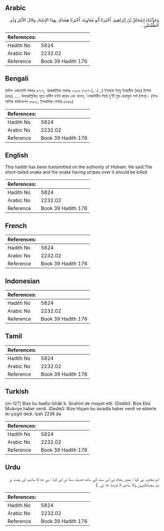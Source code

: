 ## Arabic

<div dir="rtl" lang="ar" style={{fontSize:'larger',backgroundColor:'#f8f9fa',padding:20}}>وَحَدَّثَنَاهُ إِسْحَاقُ بْنُ إِبْرَاهِيمَ، أَخْبَرَنَا أَبُو مُعَاوِيَةَ، أَخْبَرَنَا هِشَامٌ، بِهَذَا الإِسْنَادِ وَقَالَ الأَبْتَرُ وَذُو الطُّفْيَتَيْنِ ‏.‏</div><div style={{backgroundColor:'#f8f9fa',padding:20, marginBottom: 10}}><table>
        <thead>
          <tr>
            <th>References:</th>
            <th></th>
          </tr>
        </thead>
        <tbody><tr><td>Hadith No</td><td>5824</td></tr><tr><td>Arabic No</td><td>2232.02</td></tr><tr><td>Reference</td><td>Book 39 Hadith 176</td></tr></tbody></table></div>

## Bengali

<div dir="ltr" lang="bn" style={{fontSize:'larger',backgroundColor:'#f8f9fa',padding:20}}>হাদিস একাডেমি নাম্বারঃ ৫৭১৭, আন্তর্জাতিক নাম্বারঃ ২২৩২ ৫৭১৭-(.../...) ইসহাক ইবনু ইবরাহীম (রহঃ) হিশাম (রহঃ) ..... উপরোল্লিখিত সূত্রে হাদীস বর্ণনা করেন এবং বলেন, 'লেজবিহীন পিঠে দু'টি শুভ্র রেখাযুক্ত সৰ্প (সাপ)। (ইসলামিক ফাউন্ডেশন ৫৬৩০, ইসলামিক সেন্টার ৫৬৫৯)</div><div style={{backgroundColor:'#f8f9fa',padding:20, marginBottom: 10}}><table>
        <thead>
          <tr>
            <th>References:</th>
            <th></th>
          </tr>
        </thead>
        <tbody><tr><td>Hadith No</td><td>5824</td></tr><tr><td>Arabic No</td><td>2232.02</td></tr><tr><td>Reference</td><td>Book 39 Hadith 176</td></tr></tbody></table></div>

## English

<div dir="ltr" lang="en" style={{fontSize:'larger',backgroundColor:'#f8f9fa',padding:20}}>This hadith has been transmitted on the authority of Hisham. He said:The short-tailed snake and the snake having stripes over it should be killed</div><div style={{backgroundColor:'#f8f9fa',padding:20, marginBottom: 10}}><table>
        <thead>
          <tr>
            <th>References:</th>
            <th></th>
          </tr>
        </thead>
        <tbody><tr><td>Hadith No</td><td>5824</td></tr><tr><td>Arabic No</td><td>2232.02</td></tr><tr><td>Reference</td><td>Book 39 Hadith 176</td></tr></tbody></table></div>

## French

<div dir="ltr" lang="fr" style={{fontSize:'larger',backgroundColor:'#f8f9fa',padding:20}}></div><div style={{backgroundColor:'#f8f9fa',padding:20, marginBottom: 10}}><table>
        <thead>
          <tr>
            <th>References:</th>
            <th></th>
          </tr>
        </thead>
        <tbody><tr><td>Hadith No</td><td>5824</td></tr><tr><td>Arabic No</td><td>2232.02</td></tr><tr><td>Reference</td><td>Book 39 Hadith 176</td></tr></tbody></table></div>

## Indonesian

<div dir="ltr" lang="id" style={{fontSize:'larger',backgroundColor:'#f8f9fa',padding:20}}></div><div style={{backgroundColor:'#f8f9fa',padding:20, marginBottom: 10}}><table>
        <thead>
          <tr>
            <th>References:</th>
            <th></th>
          </tr>
        </thead>
        <tbody><tr><td>Hadith No</td><td>5824</td></tr><tr><td>Arabic No</td><td>2232.02</td></tr><tr><td>Reference</td><td>Book 39 Hadith 176</td></tr></tbody></table></div>

## Tamil

<div dir="ltr" lang="ta" style={{fontSize:'larger',backgroundColor:'#f8f9fa',padding:20}}></div><div style={{backgroundColor:'#f8f9fa',padding:20, marginBottom: 10}}><table>
        <thead>
          <tr>
            <th>References:</th>
            <th></th>
          </tr>
        </thead>
        <tbody><tr><td>Hadith No</td><td>5824</td></tr><tr><td>Arabic No</td><td>2232.02</td></tr><tr><td>Reference</td><td>Book 39 Hadith 176</td></tr></tbody></table></div>

## Turkish

<div dir="ltr" lang="tr" style={{fontSize:'larger',backgroundColor:'#f8f9fa',padding:20}}>{m-127} Bize bu hadîsi İshâk b. İbrahim de rivayet etti. (Dediki): Bize Ebû Muâviye haber verdi. (Dediki): Bize Hişam bu isnadla haber verdi ve ebterle iki çizgili dedi. İzah 2236 da</div><div style={{backgroundColor:'#f8f9fa',padding:20, marginBottom: 10}}><table>
        <thead>
          <tr>
            <th>References:</th>
            <th></th>
          </tr>
        </thead>
        <tbody><tr><td>Hadith No</td><td>5824</td></tr><tr><td>Arabic No</td><td>2232.02</td></tr><tr><td>Reference</td><td>Book 39 Hadith 176</td></tr></tbody></table></div>

## Urdu

<div dir="rtl" lang="ur" style={{fontSize:'larger',backgroundColor:'#f8f9fa',padding:20}}>ابو معاویہ نے کہا : ہمیں ہشام نے اس سند کے ساتھ حدیث سنا ئی اور کہا : بے دم کا سانپ اور پشت پر دو سفیدلکیروں والا سانپ ( ماردیا جا ئے ۔)</div><div style={{backgroundColor:'#f8f9fa',padding:20, marginBottom: 10}}><table>
        <thead>
          <tr>
            <th>References:</th>
            <th></th>
          </tr>
        </thead>
        <tbody><tr><td>Hadith No</td><td>5824</td></tr><tr><td>Arabic No</td><td>2232.02</td></tr><tr><td>Reference</td><td>Book 39 Hadith 176</td></tr></tbody></table></div>
